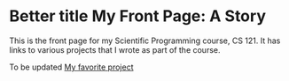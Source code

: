 # Better title  My Front Page: A Story

This is the front page for my Scientific Programming course, CS 121.  It has links to various projects that I wrote as part of the course.

To be updated
[My favorite project](functionsandgraphics.html)